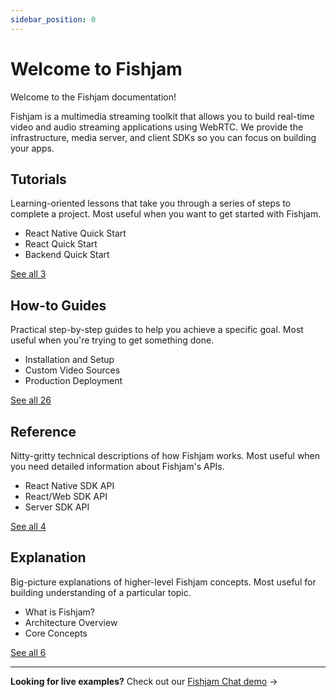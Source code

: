```yaml
---
sidebar_position: 0
---
```



# Welcome to Fishjam

<p style={{ fontSize: "1.2rem" }}>
Welcome to the Fishjam documentation!

Fishjam is a multimedia streaming toolkit that allows you to build real-time
video and audio streaming applications using WebRTC. We provide the
infrastructure, media server, and client SDKs so you can focus on building
your apps.

</p>

<QuickNavigation items={items} />

## Tutorials

Learning-oriented lessons that take you through a series of steps to complete a project. Most useful when you want to get started with Fishjam.

- React Native Quick Start
- React Quick Start
- Backend Quick Start

[See all 3](/tutorials)

## How-to Guides

Practical step-by-step guides to help you achieve a specific goal. Most useful when you're trying to get something done.

- Installation and Setup
- Custom Video Sources
- Production Deployment

[See all 26](/how-to)

## Reference

Nitty-gritty technical descriptions of how Fishjam works. Most useful when you need detailed information about Fishjam's APIs.

- React Native SDK API
- React/Web SDK API
- Server SDK API

[See all 4](/reference)

## Explanation

Big-picture explanations of higher-level Fishjam concepts. Most useful for building understanding of a particular topic.

- What is Fishjam?
- Architecture Overview
- Core Concepts

[See all 6](/explanation)

---

**Looking for live examples?** Check out our [Fishjam Chat demo](https://room.fishjam.io/) →

